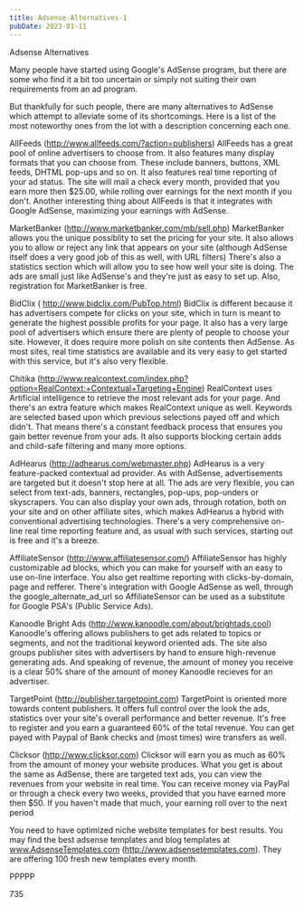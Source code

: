 ```yaml
---
title: Adsense-Alternatives-1
pubDate: 2023-01-11
---
```


Adsense Alternatives

Many people have started using Google's AdSense program, but there are some who find it a bit too uncertain or simply not suiting their own requirements from an ad program.

But thankfully for such people, there are many alternatives to AdSense which attempt to alleviate some of its shortcomings. Here is a list of the most noteworthy ones from the lot with a description concerning each one.

AllFeeds (http://www.allfeeds.com/?action=publishers)
AllFeeds has a great pool of online advertisers to choose from. It also features many display formats that you can choose from. These include banners, buttons, XML feeds, DHTML pop-ups and so on. It also features real time reporting of your ad status. The site will mail a check every month, provided that you earn more then $25.00, while rolling over earnings for the next month if you don't. Another interesting thing about AllFeeds is that it integrates with Google AdSense, maximizing your earnings with AdSense.

MarketBanker (http://www.marketbanker.com/mb/sell.php)
MarketBanker allows you the unique possiblity to set the pricing for your site. It also allows you to allow or reject any link that appears on your site (although AdSense itself does a very good job of this as well, with URL filters) There's also a statistics section which will allow you to see how well your site is doing. The ads are small just like AdSense's and they're just as easy to set up. Also, registration for MarketBanker is free.

BidClix ( http://www.bidclix.com/PubTop.html)
BidClix is different because it has advertisers compete for clicks on your site, which in turn is meant to generate the highest possible profits for your page. It also has a very large pool of advertisers which ensure there are plenty of people to choose your site. However, it does require more polish on site contents then AdSense. As most sites, real time statistics are available and its very easy to get started with this service, but it's also very flexible.

Chitika (http://www.realcontext.com/index.php?option=RealContext:+Contextual+Targeting+Engine)
RealContext uses Artificial intelligence to retrieve the most relevant ads for your page. And there's an extra feature which makes RealContext unique as well. Keywords are selected based upon which previous selections payed off and which didn't. That means there's a constant feedback process that ensures you gain better revenue from your ads. It also supports blocking certain adds and child-safe filtering and many more options.

AdHearus (http://adhearus.com/webmaster.php)
AdHearus is a very feature-packed contextual ad provider. As with AdSense, advertisements are targeted but it doesn't stop here at all. The ads are very flexible, you can select from text-ads, banners, rectangles, pop-ups, pop-unders or skyscrapers. You can also display your own ads, through rotation, both on your site and on other affiliate sites, which makes AdHearus a hybrid with conventional advertising technologies. There's a very comprehensive on-line real time reporting feature and, as usual with such services, starting out is free and it's a breeze.

AffiliateSensor (http://www.affiliatesensor.com/)
AffiliateSensor has highly customizable ad blocks, which you can make for yourself with an easy to use on-line interface. You also get realtime reporting with clicks-by-domain, page and refferer. There's integration with Google AdSense as well, through the google_alternate_ad_url so AffiliateSensor can be used as a substitute for Google PSA's (Public Service Ads).

Kanoodle Bright Ads (http://www.kanoodle.com/about/brightads.cool)
Kanoodle's offering allows publishers to get ads related to topics or segments, and not the traditional keyword oriented ads. The site also groups publisher sites with advertisers by hand to ensure high-revenue generating ads. And speaking of revenue, the amount of money you receive is a clear 50% share of the amount of money Kanoodle recieves for an advertiser.

TargetPoint (http://publisher.targetpoint.com)
TargetPoint is oriented more towards content publishers. It offers full control over the look the ads, statistics over your site's overall performance and better revenue. It's free to register and you earn a guaranteed 60% of the total revenue. You can get payed with Paypal of Bank checks and (most times) wire transfers as well.

Clicksor (http://www.clicksor.com)
Clicksor will earn you as much as 60% from the amount of money your website produces. What you get is about the same as AdSense, there are targeted text ads, you can view the revenues from your website in real time. You can receive money via PayPal or through a check every two weeks, provided that you have earned more then $50. If you haven't made that much, your earning roll over to the next period

You need to have optimized niche website templates for best results. You may find the best adsense templates and blog templates at www.AdsenseTemplates.com (http://www.adsensetemplates.com). They are offering 100 fresh new templates every month.


PPPPP

735